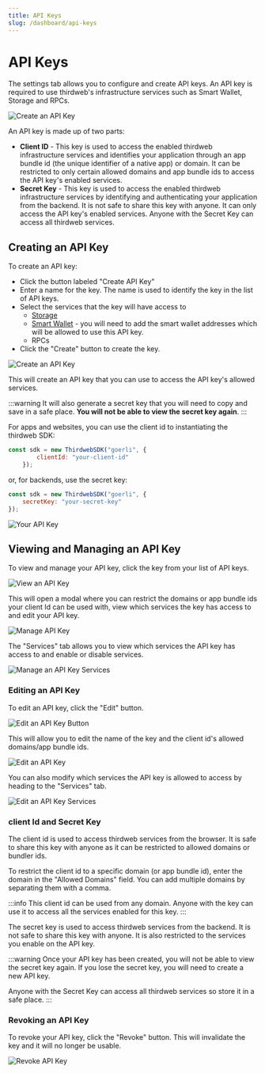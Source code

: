 ```yaml
---
title: API Keys
slug: /dashboard/api-keys
---
```


# API Keys

The settings tab allows you to configure and create API keys. An API key is required to use thirdweb's infrastructure services such as Smart Wallet, Storage and RPCs.

![Create an API Key](/assets/dashboard/settings-tab.png)

An API key is made up of two parts:

- **Client ID** - This key is used to access the enabled thirdweb infrastructure services and identifies your application through an app bundle id (the unique identifier of a native app) or domain. It can be restricted to only certain allowed domains and app bundle ids to access the API key's enabled services.
- **Secret Key** - This key is used to access the enabled thirdweb infrastructure services by identifying and authenticating your application from the backend. It is not safe to share this key with anyone. It can only access the API key's enabled services. Anyone with the Secret Key can access all thirdweb services.

## Creating an API Key

To create an API key:

- Click the button labeled "Create API Key"
- Enter a name for the key. The name is used to identify the key in the list of API keys. 
- Select the services that the key will have access to
    - [Storage](/storage)
    - [Smart Wallet](/wallet/smart-wallet) - you will need to add the smart wallet addresses which will be allowed to use this API key.
    - RPCs
- Click the "Create" button to create the key.

![Create an API Key](/assets/dashboard/create-api-key.png)

This will create an API key that you can use to access the API key's allowed services.

:::warning
It will also generate a secret key that you will need to copy and save in a safe place. **You will not be able to view the secret key again**.
:::

For apps and websites, you can use the client id to instantiating the thirdweb SDK:

```javascript
const sdk = new ThirdwebSDK("goerli", {
        clientId: "your-client-id"
    });
```

or, for backends, use the secret key:

```javascript
const sdk = new ThirdwebSDK("goerli", {
    secretKey: "your-secret-key"
});
```

![Your API Key](/assets/dashboard/your-api-key.png)

## Viewing and Managing an API Key

To view and manage your API key, click the key from your list of API keys. 

![View an API Key](/assets/dashboard/view-api-key.png)

This will open a modal where you can restrict the domains or app bundle ids your client Id can be used with, view which services the key has access to and edit your API key.

![Manage API Key](/assets/dashboard/manage-api-key.png)

The "Services" tab allows you to view which services the API key has access to and enable or disable services.

![Manage an API Key Services](/assets/dashboard/manage-services-api-key.png)

### Editing an API Key

To edit an API key, click the "Edit" button. 

![Edit an API Key Button](/assets/dashboard/edit-api-key-highlighted.png)

This will allow you to edit the name of the key and the client id's allowed domains/app bundle ids.

![Edit an API Key](/assets/dashboard/edit-api-key.png)

You can also modify which services the API key is allowed to access by heading to the "Services" tab.

![Edit an API Key Services](/assets/dashboard/edit-api-key-services.png)

### client Id and Secret Key

The client id is used to access thirdweb services from the browser. It is safe to share this key with anyone as it can be restricted to allowed domains or bundler ids. 

To restrict the client id to a specific domain (or app bundle id), enter the domain in the "Allowed Domains" field. You can add multiple domains by separating them with a comma.

:::info
This client id can be used from any domain. Anyone with the key can use it to access all the services enabled for this key.
:::

The secret key is used to access thirdweb services from the backend. It is not safe to share this key with anyone. It is also restricted to the services you enable on the API key. 

:::warning
Once your API key has been created, you will not be able to view the secret key again. If you lose the secret key, you will need to create a new API key.

Anyone with the Secret Key can access all thirdweb services so store it in a safe place.
:::

### Revoking an API Key

To revoke your API key, click the "Revoke" button. This will invalidate the key and it will no longer be usable.

![Revoke API Key](/assets/dashboard/revoke-api-key.png)
